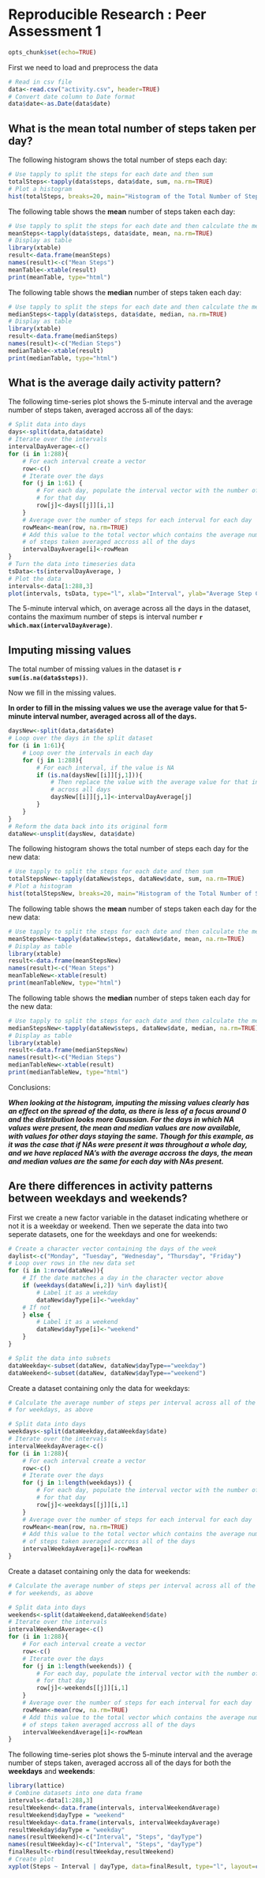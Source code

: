 Reproducible Research : Peer Assessment 1  
========================================================

```r
opts_chunk$set(echo=TRUE)
```

First we need to load and preprocess the data 

```r
# Read in csv file
data<-read.csv("activity.csv", header=TRUE)
# Convert date column to Date format
data$date<-as.Date(data$date)
```

## What is the mean total number of steps taken per day? 

The following histogram shows the total number of steps each day:

```r
# Use tapply to split the steps for each date and then sum
totalSteps<-tapply(data$steps, data$date, sum, na.rm=TRUE)
# Plot a histogram
hist(totalSteps, breaks=20, main="Histogram of the Total Number of Steps Taken Each Day", xlab="Number of Steps")
```

The following table shows the **mean** number of steps taken each day:

```r
# Use tapply to split the steps for each date and then calculate the mean
meanSteps<-tapply(data$steps, data$date, mean, na.rm=TRUE)
# Display as table
library(xtable)
result<-data.frame(meanSteps)
names(result)<-c("Mean Steps")
meanTable<-xtable(result)
print(meanTable, type="html")
```

The following table shows the **median** number of steps taken each day:

```r
# Use tapply to split the steps for each date and then calculate the median
medianSteps<-tapply(data$steps, data$date, median, na.rm=TRUE)
# Display as table
library(xtable)
result<-data.frame(medianSteps)
names(result)<-c("Median Steps")
medianTable<-xtable(result)
print(medianTable, type="html")
```

## What is the average daily activity pattern?

The following time-series plot shows the 5-minute interval and the average number of steps taken, averaged accross all of the days:

```r
# Split data into days
days<-split(data,data$date)
# Iterate over the intervals
intervalDayAverage<-c()
for (i in 1:288){
    # For each interval create a vector
    row<-c()
    # Iterate over the days
    for (j in 1:61) {
        # For each day, populate the interval vector with the number of steps
        # for that day
        row[j]<-days[[j]][i,1]
    }
    # Average over the number of steps for each interval for each day
    rowMean<-mean(row, na.rm=TRUE)
    # Add this value to the total vector which contains the average number
    # of steps taken averaged accross all of the days
    intervalDayAverage[i]<-rowMean
}
# Turn the data into timeseries data
tsData<-ts(intervalDayAverage, )
# Plot the data 
intervals<-data[1:288,3]
plot(intervals, tsData, type="l", xlab="Interval", ylab="Average Step Count", main="A Time Series Plot Showing the Average \n Number of Steps per Interval accross all Days")

```

The 5-minute interval which, on average across all the days in the dataset, contains the maximum number of steps is interval number **`r which.max(intervalDayAverage)`**.

## Imputing missing values

The total number of missing values in the dataset is **`r sum(is.na(data$steps))`**.

Now we fill in the missing values.

**In order to fill in the missing values we use the average value for that 5-minute interval number, averaged across all of the days.**

```r
daysNew<-split(data,data$date)
# Loop over the days in the split dataset
for (i in 1:61){
    # Loop over the intervals in each day
    for (j in 1:288){
        # For each interval, if the value is NA
        if (is.na(daysNew[[i]][j,1])){
            # Then replace the value with the average value for that interval
            # across all days
            daysNew[[i]][j,1]<-intervalDayAverage[j]
        }
    }
}
# Reform the data back into its original form
dataNew<-unsplit(daysNew, data$date)
```

The following histogram shows the total number of steps each day for the new data:

```r
# Use tapply to split the steps for each date and then sum
totalStepsNew<-tapply(dataNew$steps, dataNew$date, sum, na.rm=TRUE)
# Plot a histogram
hist(totalStepsNew, breaks=20, main="Histogram of the Total Number of Steps Taken Each Day", xlab="Number of Steps")
```

The following table shows the **mean** number of steps taken each day for the new data:

```r
# Use tapply to split the steps for each date and then calculate the mean
meanStepsNew<-tapply(dataNew$steps, dataNew$date, mean, na.rm=TRUE)
# Display as table
library(xtable)
result<-data.frame(meanStepsNew)
names(result)<-c("Mean Steps")
meanTableNew<-xtable(result)
print(meanTableNew, type="html")
```

The following table shows the **median** number of steps taken each day for the new data:

```r
# Use tapply to split the steps for each date and then calculate the median
medianStepsNew<-tapply(dataNew$steps, dataNew$date, median, na.rm=TRUE)
# Display as table
library(xtable)
result<-data.frame(medianStepsNew)
names(result)<-c("Median Steps")
medianTableNew<-xtable(result)
print(medianTableNew, type="html")
```

Conclusions: 

**_When looking at the histogram, imputing the missing values clearly has an effect on the spread of the data, as there is less of a focus around 0 and the distribution looks more Gaussian. For the days in which NA values were present, the mean and median values are now available, with values for other days staying the same. Though for this example, as it was the case that if NAs were present it was throughout a whole day, and we have replaced NA's with the average accross the days, the mean and median values are the same for each day with NAs present._**

## Are there differences in activity patterns between weekdays and weekends?

First we create a new factor variable in the dataset indicating whethere or not it is a weekday or weekend. Then we seperate the data into two seperate datasets, one for the weekdays and one for weekends: 

```r
# Create a character vector containing the days of the week
daylist<-c("Monday", "Tuesday", "Wednesday", "Thursday", "Friday")
# Loop over rows in the new data set
for (i in 1:nrow(dataNew)){
    # If the date matches a day in the character vector above
    if (weekdays(dataNew[i,2]) %in% daylist){
        # Label it as a weekday 
        dataNew$dayType[i]<-"weekday"
    # If not
    } else {
        # Label it as a weekend
        dataNew$dayType[i]<-"weekend"
    }
}

# Split the data into subsets
dataWeekday<-subset(dataNew, dataNew$dayType=="weekday")
dataWeekend<-subset(dataNew, dataNew$dayType=="weekend")
```

Create a dataset containing only the data for weekdays:

```r

# Calculate the average number of steps per interval across all of the days
# for weekdays, as above

# Split data into days
weekdays<-split(dataWeekday,dataWeekday$date)
# Iterate over the intervals
intervalWeekdayAverage<-c()
for (i in 1:288){
    # For each interval create a vector
    row<-c()
    # Iterate over the days
    for (j in 1:length(weekdays)) {
        # For each day, populate the interval vector with the number of steps
        # for that day
        row[j]<-weekdays[[j]][i,1]
    }
    # Average over the number of steps for each interval for each day
    rowMean<-mean(row, na.rm=TRUE)
    # Add this value to the total vector which contains the average number
    # of steps taken averaged accross all of the days
    intervalWeekdayAverage[i]<-rowMean
}
```

Create a dataset containing only the data for weekends:

```r

# Calculate the average number of steps per interval across all of the days
# for weekends, as above

# Split data into days
weekends<-split(dataWeekend,dataWeekend$date)
# Iterate over the intervals
intervalWeekendAverage<-c()
for (i in 1:288){
    # For each interval create a vector
    row<-c()
    # Iterate over the days
    for (j in 1:length(weekends)) {
        # For each day, populate the interval vector with the number of steps
        # for that day
        row[j]<-weekends[[j]][i,1]
    }
    # Average over the number of steps for each interval for each day
    rowMean<-mean(row, na.rm=TRUE)
    # Add this value to the total vector which contains the average number
    # of steps taken averaged accross all of the days
    intervalWeekendAverage[i]<-rowMean
}
```

The following time-series plot shows the 5-minute interval and the average number of steps taken, averaged accross all of the days for both the **weekdays** and **weekends**:

```r
library(lattice)
# Combine datasets into one data frame
intervals<-data[1:288,3]
resultWeekend<-data.frame(intervals, intervalWeekendAverage)
resultWeekend$dayType = "weekend"
resultWeekday<-data.frame(intervals, intervalWeekdayAverage)
resultWeekday$dayType = "weekday"
names(resultWeekend)<-c("Interval", "Steps", "dayType")
names(resultWeekday)<-c("Interval", "Steps", "dayType")
finalResult<-rbind(resultWeekday,resultWeekend)
# Create plot
xyplot(Steps ~ Interval | dayType, data=finalResult, type="l", layout=c(1,2), ylab = "Number Of Steps", main="A Time Series Plot Showing the Average Number \n of Steps per Interval accross all Days Separated by Type of Day")
```